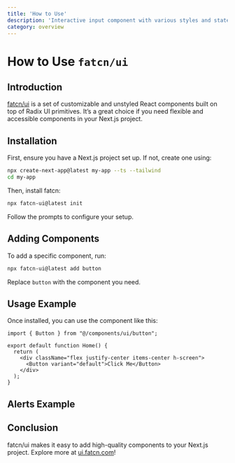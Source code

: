 ```yaml
---
title: 'How to Use'
description: 'Interactive input component with various styles and states.'
category: overview
---
```


# How to Use `fatcn/ui`

## Introduction

[fatcn/ui](https://ui.fatcn.com) is a set of customizable and unstyled React components built on top of Radix UI primitives. It’s a great choice if you need flexible and accessible components in your Next.js project.

## Installation

First, ensure you have a Next.js project set up. If not, create one using:

```bash
npx create-next-app@latest my-app --ts --tailwind
cd my-app
```

Then, install fatcn:

```bash
npx fatcn-ui@latest init
```

Follow the prompts to configure your setup.

## Adding Components

To add a specific component, run:

```bash
npx fatcn-ui@latest add button
```

Replace `button` with the component you need.

## Usage Example

Once installed, you can use the component like this:

```tsx
import { Button } from "@/components/ui/button";

export default function Home() {
  return (
    <div className="flex justify-center items-center h-screen">
      <Button variant="default">Click Me</Button>
    </div>
  );
}
```

## Alerts Example

<ComponentPreview name="card"/>

## Conclusion

fatcn/ui makes it easy to add high-quality components to your Next.js project. Explore more at [ui.fatcn.com](https://ui.fatcn.com)!
